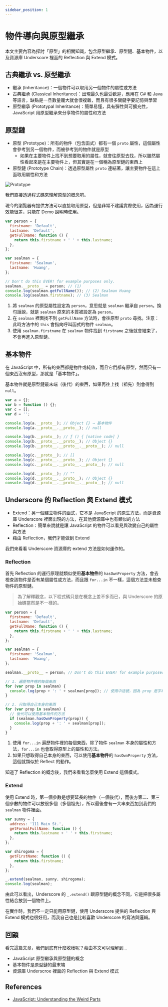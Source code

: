 ```yaml
---
sidebar_position: 1
---
```


# 物件導向與原型繼承

本文主要內容為探討「原型」的相關知識，包含原型繼承、原型鏈、基本物件，以及資源庫 Underscore 裡面的 Reflection 與 Extend 模式。

## 古典繼承 vs. 原型繼承

- 繼承 (Inheritance)：一個物件可以取用另一個物件的屬性或方法
- 古典繼承 (Classical Inheritance)：出現最久也最受歡迎，應用在 C# 和 Java 等語言，缺點是一旦數量龐大就會很複雜，而且有很多關鍵字要記憶與學習
- 原型繼承 (Prototypal Inheritance)：簡單易懂，具有彈性與可擴充性，JavaScript 用原型繼承來分享物件的屬性和方法

## 原型鏈

- 原型 (Prototype)：所有的物件（包含函式）都有一個 `proto` 屬性，這個屬性會參考到另一個物件，而被參考到的物件就是原型
  - 如果在主要物件上找不到想要取用的屬性，就會往原型去找，所以雖然屬性看起來是在主要物件上，但其實是在一個稱為原型鏈的東西上
- 原型鏈 (Prototype Chain)：透過原型屬性 `proto` 連結著，讓主要物件在這上面取用屬性和方法

![Prototype](https://i.imgur.com/qxzM2yP.png)

我們直接透過程式碼來理解原型的概念吧。

現今的瀏覽器有提供方法可以直接取用原型，但是非常不建議實際使用，因為運行效能很差，只能在 Demo 說明時使用。

```javascript
var person = {
  firstname: 'Default',
  lastname: 'Default',
  getFullName: function () {
    return this.firstname + ' ' + this.lastname;
  },
};

var sealman = {
  firstname: 'Sealman',
  lastname: 'Huang',
};

// Don't do this EVER! for example purposes only.
sealman.__proto__ = person; // (1)
console.log(sealman.getFullName()); // (2) Sealman Huang
console.log(sealman.firstname); // (3) Sealman
```

1. 將 `sealman` 的原型屬性設定為 `person`，意思就是 `sealman` 繼承自 `person`。換句話說，就是 `sealman` 原來的本質被設定為 `person`。
2. 在 `sealman` 裡面找不到 `getFullName` 方法時，會往原型 `proto` 尋找。注意：此時方法中的 `this` 會指向呼叫函式的物件 `sealman`。
3. 使用 `sealman.firstname` 在 `sealman` 物件找到 `firstname` 之後就會結束了，不會再進入原型鏈。

## 基本物件

在 JavaScript 中，所有的東西都是物件或純值，而且它們都有原型，然而只有一個東西沒有原型，那就是「基本物件」。

基本物件就是原型鏈最末端（後代）的東西，如果再往上找（祖先）則會得到 `null`。

```javascript
var a = {};
var b = function () {};
var c = [];
var d = '';

console.log(a.__proto__); // Object {} → 基本物件
console.log(a.__proto__.__proto__); // null

console.log(b.__proto__); // ƒ () { [native code] }
console.log(b.__proto__.__proto__); // Object {}
console.log(b.__proto__.__proto__.__proto__); // null

console.log(c.__proto__); // []
console.log(c.__proto__.__proto__); // Object {}
console.log(c.__proto__.__proto__.__proto__); // null

console.log(d.__proto__); // ""
console.log(d.__proto__.__proto__); // Object {}
console.log(d.__proto__.__proto__.__proto__); // null
```

## Underscore 的 Reflection 與 Extend 模式

- Extend：另一個建立物件的函式，它不是 JavaScript 的原生方法，而是資源庫 Underscore 裡面出現的方法，在其他資源庫中也有類似的方法
- Reflection：簡單來說就是讓 JavaScript 的物件可以看見與改變自己的屬性與方法
- 藉由 Reflection，我們才能做到 Extend

我們來看看 Underscore 資源庫的 extend 方法是如何運作的。

### Reflection

首先 Reflection 的運行原理就類似使用**基本物件**的 `hasOwnProperty` 方法，會去檢查該物件是否有某個屬性或方法，而且跟 `for...in` 不一樣，這個方法並未檢查物件的原型鏈。

> 為了解釋觀念，以下程式碼只是在概念上差不多而已，與 Underscore 的原始碼當然是不一樣的。

```javascript
var person = {
  firstname: 'Default',
  lastname: 'Default',
  getFullName: function () {
    return this.firstname + ' ' + this.lastname;
  },
};

var sealman = {
  firstname: 'Sealman',
  lastname: 'Huang',
};

sealman.__proto__ = person; // Don't do this EVER! for example purposes only.

// 1. 遍歷物件裡的每個東西
for (var prop in sealman) {
  console.log(prop + ': ' + sealman[prop]); // 使用中括號，因為 prop 是字串
}

// 2. 只取得自己本身的東西
for (var prop in sealman) {
  // 後代可以使用基本物件的方法
  if (sealman.hasOwnProperty(prop)) {
    console.log(prop + ': ' + sealman[prop]);
  }
}
```

1. 使用 `for...in` 遍歷物件裡的每個東西，除了物件 `sealman` 本身的屬性和方法，`for...in` 也會取得原型上的屬性和方法。
2. 如果只想取得自己本身的東西，可以使用**基本物件**的 `hasOwnProperty` 方法，這個就類似於 Reflect 的動作。

知道了 Reflection 的概念後，我們來看看怎麼使用 Extend 這個模式。

### Extend

使用 Extend 時，第一個參數是想要延長的物件（一個後代），而後方第二、第三個參數的物件可以放很多個（多個祖先），所以最後會有一大串東西加到我們的 `sealman` 物件裡面。

```javascript
var sunny = {
  address: '111 Main St.',
  getFormalFullName: function () {
    return this.lastname + ' ' + this.firstname;
  },
};

var shirogoma = {
  getFirstName: function () {
    return this.firstname;
  },
};

_.extend(sealman, sunny, shirogoma);
console.log(sealman);
```

由此可以看出，Underscore 的 `_.extend()` 跟原型鏈的概念不同，它是把很多屬性結合放到一個物件上。

在實作時，我們不一定只能用原型鏈，使用 Underscore 提供的 Reflection 與 Extend 模式也很好用，而我自己也是比較喜歡 Underscore 的寫法與邏輯。

## 回顧

看完這篇文章，我們到底有什麼收穫呢？藉由本文可以理解到…

- JavaScript 原型繼承與原型鏈的概念
- 基本物件是原型鏈的最末端
- 資源庫 Underscroe 裡面的 Reflection 與 Extend 模式

## References

- [JavaScript: Understanding the Weird Parts](https://www.udemy.com/course/understand-javascript/)
